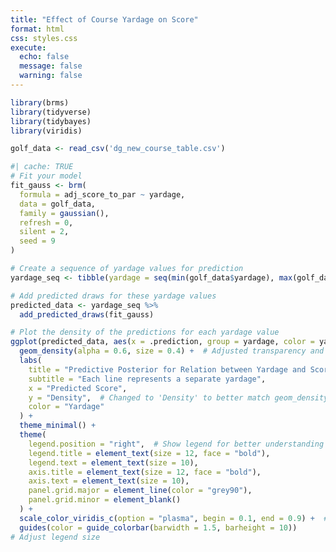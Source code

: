 ```yaml
---
title: "Effect of Course Yardage on Score"
format: html
css: styles.css
execute:
  echo: false
  message: false
  warning: false
---
```


```r
library(brms)
library(tidyverse)
library(tidybayes)
library(viridis)
```

```r
golf_data <- read_csv('dg_new_course_table.csv')
```

```r
#| cache: TRUE
# Fit your model
fit_gauss <- brm(
  formula = adj_score_to_par ~ yardage, 
  data = golf_data, 
  family = gaussian(), 
  refresh = 0, 
  silent = 2, 
  seed = 9
)

```

```r
# Create a sequence of yardage values for prediction
yardage_seq <- tibble(yardage = seq(min(golf_data$yardage), max(golf_data$yardage), length.out = 100))

# Add predicted draws for these yardage values
predicted_data <- yardage_seq %>%
  add_predicted_draws(fit_gauss)
```

```r
# Plot the density of the predictions for each yardage value
ggplot(predicted_data, aes(x = .prediction, group = yardage, color = yardage)) +
  geom_density(alpha = 0.6, size = 0.4) +  # Adjusted transparency and line thickness
  labs(
    title = "Predictive Posterior for Relation between Yardage and Score",
    subtitle = "Each line represents a separate yardage",
    x = "Predicted Score",
    y = "Density",  # Changed to 'Density' to better match geom_density()
    color = "Yardage"
  ) +
  theme_minimal() +
  theme(
    legend.position = "right",  # Show legend for better understanding
    legend.title = element_text(size = 12, face = "bold"),
    legend.text = element_text(size = 10),
    axis.title = element_text(size = 12, face = "bold"),
    axis.text = element_text(size = 10),
    panel.grid.major = element_line(color = "grey90"),
    panel.grid.minor = element_blank()
  ) +
  scale_color_viridis_c(option = "plasma", begin = 0.1, end = 0.9) +  # Adjust gradient
  guides(color = guide_colorbar(barwidth = 1.5, barheight = 10))  
# Adjust legend size

```
